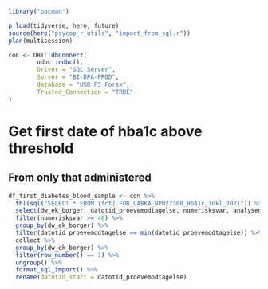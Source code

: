 ```r
library("pacman")

p_load(tidyverse, here, future)
source(here("psycop_r_utils", "import_from_sql.r"))
plan(multisession)

```

```r
con <- DBI::dbConnect(
        odbc::odbc(),
        Driver = "SQL Server",
        Server = "BI-DPA-PROD",
        database = "USR_PS_Forsk",
        Trusted_Connection = "TRUE"
)
```

# Get first date of hba1c above threshold
## From only that administered
```r
df_first_diabetes_blood_sample <- con %>% 
  tbl(sql("SELECT * FROM [fct].FOR_LABKA_NPU27300_HbA1c_inkl_2021")) %>% 
  select(dw_ek_borger, datotid_proevemodtagelse, numerisksvar, analysenavn) %>% 
  filter(numerisksvar >= 48) %>% 
  group_by(dw_ek_borger) %>% 
  filter(datotid_proevemodtagelse == min(datotid_proevemodtagelse)) %>% 
  collect %>% 
  group_by(dw_ek_borger) %>% 
  filter(row_number() == 1) %>% 
  ungroup() %>% 
  format_sql_import() %>% 
  rename(datotid_start = datotid_proevemodtagelse)
```